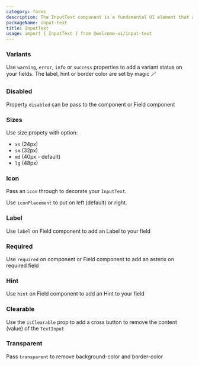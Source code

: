```yaml
---
category: forms
description: The InputText component is a fundamental UI element that allows users to enter and edit text. It is commonly used in forms, search fields, and data entry interfaces. This component ensures efficient user input handling, offering features like placeholder text, validation, and various input types.
packageName: input-text
title: InputText
usage: import { InputText } from @welcome-ui/input-text
---
```


### Variants

Use `warning`, `error`, `info` or `success` properties to add a variant status on your fields. The label, hint or border color are set by magic 🪄

<div data-playground="variants.tsx" data-component="InputText"></div>

### Disabled

Property `disabled` can be pass to the component or Field component

<div data-playground="disabled.tsx" data-component="InputText"></div>

### Sizes

Use size propety with option:

- `xs` (24px)
- `sm` (32px)
- `md` (40px - default)
- `lg` (48px)

<div data-playground="sizes.tsx" data-component="InputText"></div>

### Icon

Pass an `icon` through to decorate your `InputText`.

Use `iconPlacement` to put on left (default) or right.

<div data-playground="icon.tsx" data-component="InputText"></div>

### Label

Use `label` on Field component to add an Label to your field

<div data-playground="label.tsx" data-component="InputText"></div>

### Required

Use `required` on component or Field component to add an asterix on required field

<div data-playground="required.tsx" data-component="InputText"></div>

### Hint

Use `hint` on Field component to add an Hint to your field

<div data-playground="hint.tsx" data-component="InputText"></div>

### Clearable

Use the `isClearable` prop to add a cross button to remove the content (value) of the `TextInput`

<div data-playground="clearable.tsx" data-component="InputText"></div>

### Transparent

Pass `transparent` to remove background-color and border-color

<div data-playground="transparent.tsx" data-component="InputText"></div>
